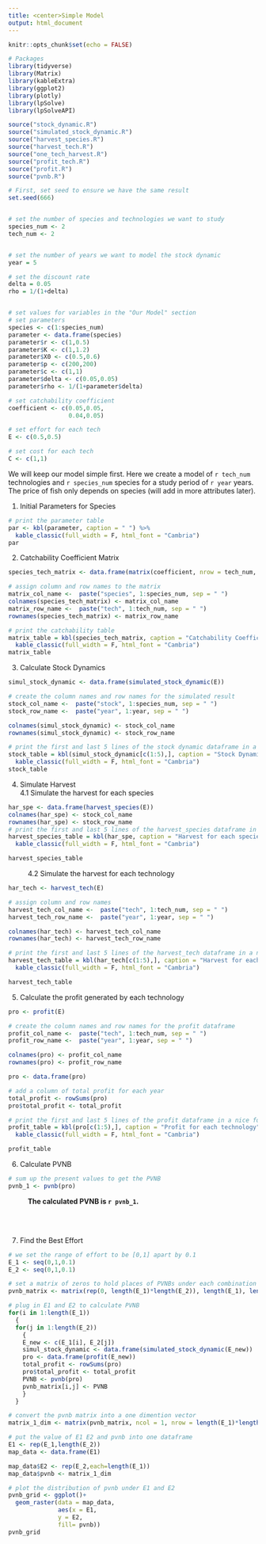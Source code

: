 ```yaml
---
title: <center>Simple Model
output: html_document
---
```



```r
knitr::opts_chunk$set(echo = FALSE)

# Packages
library(tidyverse)
library(Matrix)
library(kableExtra)
library(ggplot2)
library(plotly)
library(lpSolve)
library(lpSolveAPI)
```

```r
source("stock_dynamic.R")
source("simulated_stock_dynamic.R")
source("harvest_species.R")
source("harvest_tech.R")
source("one_tech_harvest.R")
source("profit_tech.R")
source("profit.R")
source("pvnb.R")
```


```r
# First, set seed to ensure we have the same result 
set.seed(666)


# set the number of species and technologies we want to study
species_num <- 2
tech_num <- 2


# set the number of years we want to model the stock dynamic 
year = 5

# set the discount rate
delta = 0.05
rho = 1/(1+delta)


# set values for variables in the "Our Model" section
# set parameters
species <- c(1:species_num)
parameter <- data.frame(species)
parameter$r <- c(1,0.5)
parameter$K <- c(1,1.2)
parameter$X0 <- c(0.5,0.6)
parameter$p <- c(200,200)
parameter$c <- c(1,1)
parameter$delta <- c(0.05,0.05)
parameter$rho <- 1/(1+parameter$delta)

# set catchability coefficient 
coefficient <- c(0.05,0.05,
                 0.04,0.05)

# set effort for each tech 
E <- c(0.5,0.5)

# set cost for each tech
C <- c(1,1)
```

We will keep our model simple first.  Here we create a model of `r tech_num` technologies and `r species_num` species for a study period of `r year` years. The price of fish only depends on species (will add in more attributes later).

1. Initial Parameters for Species
```r
# print the parameter table
par <- kbl(parameter, caption = " ") %>% 
  kable_classic(full_width = F, html_font = "Cambria")
par
```

2. Catchability Coefficient Matrix

```r
species_tech_matrix <- data.frame(matrix(coefficient, nrow = tech_num, ncol = species_num))

# assign column and row names to the matrix
matrix_col_name <-  paste("species", 1:species_num, sep = " ")
colnames(species_tech_matrix) <- matrix_col_name
matrix_row_name <-  paste("tech", 1:tech_num, sep = " ")
rownames(species_tech_matrix) <- matrix_row_name
```

```r
# print the catchability table 
matrix_table = kbl(species_tech_matrix, caption = "Catchability Coefficient Matrix") %>% 
  kable_classic(full_width = F, html_font = "Cambria")
matrix_table
```



3. Calculate Stock Dynamics

```r
simul_stock_dynamic <- data.frame(simulated_stock_dynamic(E))
```

```r
# create the column names and row names for the simulated result
stock_col_name <-  paste("stock", 1:species_num, sep = " ")
stock_row_name <-  paste("year", 1:year, sep = " ")

colnames(simul_stock_dynamic) <- stock_col_name
rownames(simul_stock_dynamic) <- stock_row_name

# print the first and last 5 lines of the stock dynamic dataframe in a nice formet
stock_table = kbl(simul_stock_dynamic[c(1:5),], caption = "Stock Dynamic") %>%
  kable_classic(full_width = F, html_font = "Cambria")
stock_table
```

4. Simulate Harvest<br>
4.1 Simulate the harvest for each species
```r
har_spe <- data.frame(harvest_species(E))
colnames(har_spe) <- stock_col_name
rownames(har_spe) <- stock_row_name
# print the first and last 5 lines of the harvest_species dataframe in a nice formet
harvest_species_table = kbl(har_spe, caption = "Harvest for each species in each year") %>%
  kable_classic(full_width = F, html_font = "Cambria")

harvest_species_table
```

&nbsp;&nbsp;&nbsp;&nbsp;&nbsp;&nbsp;&nbsp;&nbsp;&nbsp;
4.2 Simulate the harvest for each technology
```r
har_tech <- harvest_tech(E)

# assign column and row names
harvest_tech_col_name <-  paste("tech", 1:tech_num, sep = " ")
harvest_tech_row_name <-  paste("year", 1:year, sep = " ")

colnames(har_tech) <- harvest_tech_col_name
rownames(har_tech) <- harvest_tech_row_name
```


```r
# print the first and last 5 lines of the harvest_tech dataframe in a nice formet
harvest_tech_table = kbl(har_tech[c(1:5),], caption = "Harvest for each technology in each year") %>%
  kable_classic(full_width = F, html_font = "Cambria")

harvest_tech_table
```

5. Calculate the profit generated by each technology
```r
pro <- profit(E)

# create the column names and row names for the profit dataframe
profit_col_name <-  paste("tech", 1:tech_num, sep = " ")
profit_row_name <-  paste("year", 1:year, sep = " ")

colnames(pro) <- profit_col_name
rownames(pro) <- profit_row_name

pro <- data.frame(pro)

# add a column of total profit for each year
total_profit <- rowSums(pro)
pro$total_profit <- total_profit
```

```r
# print the first and last 5 lines of the profit dataframe in a nice formet
profit_table = kbl(pro[c(1:5),], caption = "Profit for each technology") %>%
  kable_classic(full_width = F, html_font = "Cambria")

profit_table
```

6. Calculate PVNB
```r
# sum up the present values to get the PVNB
pvnb_1 <- pvnb(pro)
```


&nbsp;&nbsp;&nbsp;&nbsp;&nbsp;&nbsp;&nbsp;&nbsp;&nbsp;&nbsp;**The calculated PVNB is `r pvnb_1`.**

<br>
<br>

7. Find the Best Effort
```r
# we set the range of effort to be [0,1] apart by 0.1
E_1 <- seq(0,1,0.1)
E_2 <- seq(0,1,0.1)

# set a matrix of zeros to hold places of PVNBs under each combination of E1 and E2
pvnb_matrix <- matrix(rep(0, length(E_1)*length(E_2)), length(E_1), length(E_2))

```

```r
# plug in E1 and E2 to calculate PVNB
for(i in 1:length(E_1))
  {
  for(j in 1:length(E_2))
    {
    E_new <- c(E_1[i], E_2[j])
    simul_stock_dynamic <- data.frame(simulated_stock_dynamic(E_new))
    pro <- data.frame(profit(E_new))
    total_profit <- rowSums(pro)
    pro$total_profit <- total_profit
    PVNB <- pvnb(pro)
    pvnb_matrix[i,j] <- PVNB
    }
  }

```

```r
# convert the pvnb matrix into a one dimention vector 
matrix_1_dim <- matrix(pvnb_matrix, ncol = 1, nrow = length(E_1)*length(E_2))
```


```r
# put the value of E1 E2 and pvnb into one dataframe
E1 <- rep(E_1,length(E_2))
map_data <- data.frame(E1)

map_data$E2 <- rep(E_2,each=length(E_1))
map_data$pvnb <- matrix_1_dim
```

```r
# plot the distribution of pvnb under E1 and E2
pvnb_grid <- ggplot()+
  geom_raster(data = map_data,
              aes(x = E1, 
              y = E2,
              fill= pvnb))
pvnb_grid
```

